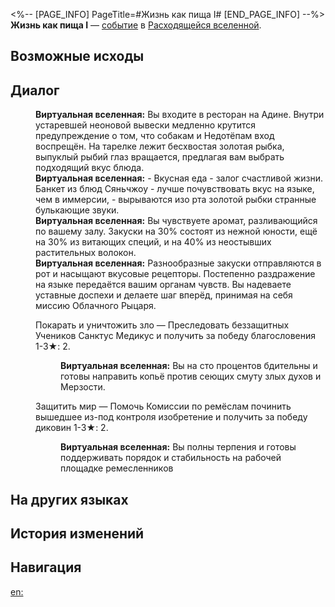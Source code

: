 <%-- [PAGE_INFO]
PageTitle=#Жизнь как пища I#
[END_PAGE_INFO] --%>
{{Дополнить}}
{{ВВ Событие Инфобокс
|id                 = 24901
|Название           = 
|Изображение        = Событие ВВ Жизнь как пища.png
|Испытание_в_вв     = 
|Испытание_в_рое    = 
|Испытание_в_зиш    = 
|Испытание_в_рв     = Неизвестно
|Испытание_в_облнеп = 
|Требования         = 
|Пред               = 
|След               = 
|Упоминания         = 
|Порядок            = 
|Порядок_рв         = 127
}}
'''Жизнь как пища I''' — [[Расходящаяся вселенная/События|событие]] в [[Расходящаяся вселенная|Расходящейся вселенной]].

==Возможные исходы==
{{Возможные исходы
|Выбор_1 = Покарать и уничтожить зло
|Результат_1 = Преследовать беззащитных Учеников Санктус Медикус и получить за победу благословения 1-3★: 2.

|Выбор_2 = Защитить мир
|Результат_2 = Помочь Комиссии по ремёслам починить вышедшее из-под контроля изобретение и получить за победу диковин 1-3★: 2.
}}

==Диалог==
{{Диалог Начало}}
:'''Виртуальная вселенная:''' Вы входите в ресторан на Адине. Внутри устаревшей неоновой вывески медленно крутится предупреждение о том, что собакам и Недотёпам вход воспрещён. На тарелке лежит бесхвостая золотая рыбка, выпуклый рыбий глаз вращается, предлагая вам выбрать подходящий вкус блюда.
:'''Виртуальная вселенная:''' - Вкусная еда - залог счастливой жизни. Банкет из блюд Сяньчжоу - лучше почувствовать вкус на языке, чем в иммерсии, - вырываются изо рта золотой рыбки странные булькающие звуки.
:'''Виртуальная вселенная:''' Вы чувствуете аромат, разливающийся по вашему залу. Закуски на 30% состоят из нежной юности, ещё на 30% из витающих специй, и на 40% из неостывших растительных волокон.
:'''Виртуальная вселенная:''' Разнообразные закуски отправляются в рот и насыщают вкусовые рецепторы. Постепенно раздражение на языке передаётся вашим органам чувств. Вы надеваете уставные доспехи и делаете шаг вперёд, принимая на себя миссию Облачного Рыцаря.
:{{Диалог|Звезда}} Покарать и уничтожить зло &mdash; Преследовать беззащитных Учеников Санктус Медикус и получить за победу благословения 1-3★: 2.
::'''Виртуальная вселенная:''' Вы на сто процентов бдительны и готовы направить копьё против сеющих смуту злых духов и Мерзости.
:{{Диалог|Звезда}} Защитить мир &mdash; Помочь Комиссии по ремёслам починить вышедшее из-под контроля изобретение и получить за победу диковин 1-3★: 2.
::'''Виртуальная вселенная:''' Вы полны терпения и готовы поддерживать порядок и стабильность на рабочей площадке ремесленников
{{Диалог Конец}}

==На других языках==
{{На других языках
|en   = Life is Like a Vegetable (I)
|zhs  = 人生如菜（其一）
|zht  = 人生如菜（其一）
|ja   = {{Rubi|人生|じんせい}}は{{Rubi|料理|りょうり}}の{{Rubi|如|ごと}}く（その1）
|ko   = 인생은 채소와 같다 (1)
|es   = La vida es como la verdura (I)
|fr   = La vie est comme un légume (I)
|ru   = Жизнь как пища I
|th   = ชีวิตดั่งพืชผัก (1)
|vi   = Nhân Sinh Như Rau Cải (I)
|de   = Das Leben ist wie Gemüse (I)
|id   = Hidup Bagai Sayur (1)
|pt   = A Vida É Como um Legume (I)
}}

==История изменений==
{{История изменений|null}}

==Навигация==
{{События ВВ Навбокс}}

[[en:]]